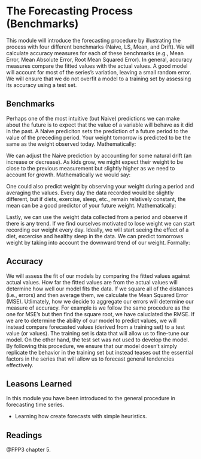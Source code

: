 # The Forecasting Process (Benchmarks)

This module will introduce the forecasting procedure by illustrating the process with four different benchmarks (Naive, LS, Mean, and Drift). We will calculate accuracy measures for each of these benchmarks (e.g., Mean Error, Mean Absolute Error, Root Mean Squared Error). In general, accuracy measures compare the fitted values with the actual values. A good model will account for most of the series's variation, leaving a small random error. We will ensure that we do not overfit a model to a training set by assessing its accuracy using a test set.

## Benchmarks

Perhaps one of the most intuitive (but Naive) predictions we can make about the future is to expect that the value of a variable will behave as it did in the past. A Naive prediciton sets the prediction of a future period to the value of the preceding period. Your weight tomorrow is predicted to be the same as the weight observed today. Mathematically:

We can adjust the Naive prediction by accounting for some natural drift (an increase or decrease). As kids grow, we might expect their weight to be close to the previous measurement but slightly higher as we need to account for growth. Mathematically we would say:

One could also predict weight by observing your weight during a period and averaging the values. Every day the data recorded would be slightly different, but if diets, exercise, sleep, etc., remain relatively constant, the mean can be a good predictor of your future weight. Mathematically:

Lastly, we can use the weight data collected from a period and observe if there is any trend. If we find ourselves motivated to lose weight we can start recording our weight every day. Ideally, we will start seeing the effect of a diet, excercise and healthy sleep in the data. We can predict tomorrows weight by taking into account the downward trend of our weight. Formally:

## Accuracy

We will assess the fit of our models by comparing the fitted values against actual values. How far the fitted values are from the actual values will determine how well our model fits the data. If we square all of the distances (i.e., errors) and then average them, we calculate the Mean Squared Error (MSE). Utlimately, how we decide to aggregate our errors will determine our measure of accuracy. For example is we follow the same procedure as the one for MSE's but then find the square root, we have caluclated the RMSE. If we are to determine the ability of our model to predict values, we will instead compare forecasted values (derived from a training set) to a test value (or values). The training set is data that will allow us to fine-tune our model. On the other hand, the test set was not used to develop the model. By following this procedure, we ensure that our model doesn't simply replicate the behavior in the training set but instead teases out the essential factors in the series that will allow us to forecast general tendencies effectively.

## Leasons Learned

In this module you have been introduced to the general procedure in forecasting time series.

-   Learning how create forecasts with simple heuristics.

## Readings

@FPP3 chapter 5.
